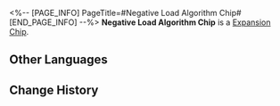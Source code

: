<%-- [PAGE_INFO]
PageTitle=#Negative Load Algorithm Chip#
[END_PAGE_INFO] --%>
{{Item Infobox
|id          = 250231
|image       = Item Negative Load Algorithm Chip.png{{subst:void|<!--$UPLOAD:<<SpriteOutput/Quest/AetherDivide/AssembleSkill/Figures/IconAetherDivideAssembleSkill14.png>-<Item Negative Load Algorithm Chip.png>-<Item Icons>>-->}}
|type        = Expansion Chip
|invCategory = 
|rarity      = 3
|effect      = 
|description = Increases DMG dealt based on the number of debuffs on the wearer.
}}
{{Description|A game item in Aetherium Wars. Aether Spirits will gain a special enhanced ability after equipping it.}}
'''Negative Load Algorithm Chip''' is a [[Expansion Chip]].

==Other Languages==
{{Other Languages
|en   = Negative Load Algorithm Chip
|zhs  = 负载算法芯片
|zht  = 負載演算晶片
|ja   = チップ「負荷アルゴリズム」
|ko   = 부하 알고리즘 칩
|es   = Chip de algoritmo de carga negativa
|fr   = Puce d'algorithme de charge négative
|ru   = Чип алгоритма отрицательной нагрузки
|th   = ชิปอัลกอริทึมเชิงลบ
|vi   = Chip Cách Tính Phụ Tải
|de   = Chip: Negativladungs-Algorithmus
|id   = Negative Load Algorithm Chip
|pt   = Chip de Algoritmo de Carga Negativa
}}

==Change History==
{{Change History|1.4}}